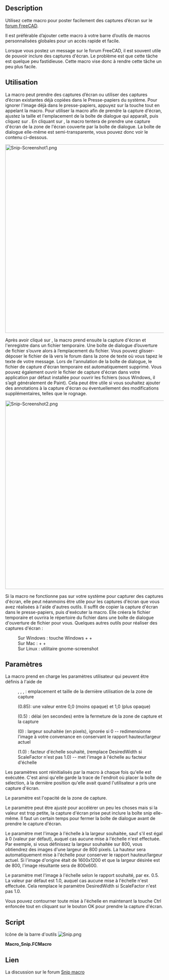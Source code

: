 <languages/>

{{Macro/fr
|Name=Macro Snip
|Icon=Snip.png
|Description=Utilisez cette macro pour poster facilement des captures d’écran sur le forum FreeCAD.<br/>Il est préférable d’ajouter cette macro à votre barre d’outils de macros personnalisées globales pour un accès rapide et facile.<br/>Lors de la publication sur le forum FreeCAD, il est souvent utile d'être en mesure d'inclure des captures d'écran. Le problème est que c'est une tâche un peu fastidieuse. Cette macro facilite un peu la tâche.<br/>La macro peut prendre des captures d’écran ou utiliser des captures d’écran existantes déjà copiées dans le Presse-papiers du système. Pour ignorer l'image déjà dans le presse-papiers, appuyez sur la touche Maj tout en appelant la macro. Pour utiliser la macro afin de prendre la capture d'écran, ajustez la taille et l'emplacement de la boîte de dialogue qui apparaît, puis cliquez sur OK. En cliquant sur OK, la macro tentera de prendre une capture d'écran de la zone de l'écran couverte par la boîte de dialogue. La boîte de dialogue elle-même est semi-transparente, vous pouvez donc voir le contenu ci-dessous.
|Author=TheMarkster
|Version=1.3
|Date=2024.07.23
|FCVersion=Toutes
|Download=[https://wiki.freecadweb.org/images/a/a0/Snip.png Icône de la barre d'outils]
|SeeAlso=[[Macro_Copy3DViewToClipboard/fr|Macro Copy3DViewToClipboard]], [[Macro_Screen_Wiki/fr|Macro Screen Wiki]]
|Shortcut=
Windows : touche Windows + Shift + S<br/>
Mac : Command + Shift + 4<br/>
Linux : utilitaire gnome-screenshot<br/>
}}

==Description==

Utilisez cette macro pour poster facilement des captures d’écran sur le [https://forum.freecadweb.org forum FreeCAD].

Il est préférable d’ajouter cette macro à votre barre d’outils de macros personnalisées globales pour un accès rapide et facile.

Lorsque vous postez un message sur le forum FreeCAD, il est souvent utile de pouvoir inclure des captures d'écran. Le problème est que cette tâche est quelque peu fastidieuse. Cette macro vise donc à rendre cette tâche un peu plus facile.

<span id="Usage"></span>
==Utilisation==

La macro peut prendre des captures d’écran ou utiliser des captures d’écran existantes déjà copiées dans le Presse-papiers du système. Pour ignorer l'image déjà dans le presse-papiers, appuyez sur la touche {{KEY|Maj}} tout en appelant la macro. Pour utiliser la macro afin de prendre la capture d'écran, ajustez la taille et l'emplacement de la boîte de dialogue qui apparaît, puis cliquez sur {{Button|OK}}. En cliquant sur {{Button|OK}}, la macro tentera de prendre une capture d'écran de la zone de l'écran couverte par la boîte de dialogue. La boîte de dialogue elle-même est semi-transparente, vous pouvez donc voir le contenu ci-dessous.

[[File:Snip-Screenshot1.png|600px]]
{{Caption|Remarquez comment le dialogue est semi-transparent. Seul le contenu de l'écran situé sous la boîte de dialogue sera capturé.}}

Après avoir cliqué sur {{Button|OK}}, la macro prend ensuite la capture d'écran et l'enregistre dans un fichier temporaire. Une boîte de dialogue d’ouverture de fichier s’ouvre alors à l’emplacement du fichier. Vous pouvez glisser-déposer le fichier de là vers le forum dans la zone de texte où vous tapez le texte de votre message. Lors de l'annulation de la boîte de dialogue, le fichier de capture d'écran temporaire est automatiquement supprimé. Vous pouvez également ouvrir le fichier de capture d'écran dans votre application par défaut installée pour ouvrir les fichiers {{FileName|.png}} (sous Windows, il s’agit généralement de Paint). Cela peut être utile si vous souhaitez ajouter des annotations à la capture d'écran ou éventuellement des modifications supplémentaires, telles que le rognage.

[[File:Snip-Screenshot2.png|600px]]
{{Caption|Ceci est la boîte de dialogue d'ouverture de fichier qui apparaît automatiquement après la capture d'écran. L'image peut être glissée et déposée sur le forum ou elle peut être ouverte pour un traitement ultérieur dans votre application système par défaut pour l'ouverture de fichiers png. Vous pouvez également cliquer sur l'image avec le bouton droit de la souris et l'ouvrir {{KEY|Open with..}} avec une autre application de votre choix.}}

Si la macro ne fonctionne pas sur votre système pour capturer des captures d'écran, elle peut néanmoins être utile pour les captures d'écran que vous avez réalisées à l'aide d'autres outils. Il suffit de copier la capture d'écran dans le presse-papiers, puis d'exécuter la macro. Elle créera le fichier temporaire et ouvrira le répertoire du fichier dans une boîte de dialogue d'ouverture de fichier pour vous. Quelques autres outils pour réaliser des captures d'écran :

: Sur Windows : touche Windows + {{KEY|Shift}} + {{KEY|S}}
: Sur Mac : {{KEY|Command}} + {{KEY|Shift}} + {{KEY|4}}
: Sur Linux : utilitaire gnome-screenshot

<span id="Parameters"></span>
== Paramètres ==

La macro prend en charge les paramètres utilisateur qui peuvent être définis à l'aide de {{MenuCommand|Outils → Editer paramètres... → Plugins → Snip_Macro}}

: {{incode|LastX}}, {{incode|LastY}}, {{incode|LastWidth}}, {{incode|LastHeight}} : emplacement et taille de la dernière utilisation de la zone de capture
: {{incode|WindowOpacity}} (0.85): une valeur entre 0,0 (moins opaque) et 1,0 (plus opaque)
: {{incode|SnipDelay}} (0.5) : délai (en secondes) entre la fermeture de la zone de capture et la capture
: {{incode|DesiredWidth}} (0) : largeur souhaitée (en pixels), ignorée si 0 -- redimensionne l'image à votre convenance en conservant le rapport hauteur/largeur actuel
: {{incode|ScaleFactor}} (1.0) : facteur d'échelle souhaité, (remplace DesiredWidth si ScaleFactor n'est pas 1.0) -- met l'image à l'échelle au facteur d'échelle

Les paramètres {{incode|Last}} sont réinitialisés par la macro à chaque fois qu'elle est exécutée. C'est ainsi qu'elle garde la trace de l'endroit où placer la boîte de sélection, à la dernière position qu'elle avait quand l'utilisateur a pris une capture d'écran.

Le paramètre {{incode|WindowOpacity}} est l'opacité de la zone de capture.

Le paramètre {{incode|SnipDelay}} peut être ajusté pour accélérer un peu les choses mais si la valeur est trop petite, la capture d'écran prise peut inclure la boîte snip elle-même. Il faut un certain temps pour fermer la boîte de dialogue avant de prendre le capture d'écran.

Le paramètre {{incode|DesiredWidth}} met l'image à l'échelle à la largeur souhaitée, sauf s'il est égal à 0 (valeur par défaut), auquel cas aucune mise à l'échelle n'est effectuée. Par exemple, si vous définissez la largeur souhaitée sur 800, vous obtiendrez des images d'une largeur de 800 pixels. La hauteur sera automatiquement mise à l'échelle pour conserver le rapport hauteur/largeur actuel. Si l'image d'origine était de 1600x1200 et que la largeur désirée est de 800, l'image résultante sera de 800x600.

Le paramètre {{incode|ScaleFactor}} met l'image à l'échelle selon le rapport souhaité, par ex. 0.5. La valeur par défaut est 1.0, auquel cas aucune mise à l'échelle n'est effectuée. Cela remplace le paramètre DesiredWidth si ScaleFactor n'est pas 1.0.

Vous pouvez contourner toute mise à l'échelle en maintenant la touche Ctrl enfoncée tout en cliquant sur le bouton OK pour prendre la capture d'écran.

==Script== 

Icône de la barre d'outils [[Image:Snip.png]]

'''Macro_Snip.FCMacro'''

{{MacroCode|code=
# -*- coding: utf-8 -*-
"""
***************************************************************************
*   Copyright (c) 2019 <TheMarkster>                                      *
*                                                                         *
*   This file is a supplement to the FreeCAD CAx development system.      *
*                                                                         *
*   This program is free software; you can redistribute it and/or modify  *
*   it under the terms of the GNU Lesser General Public License (LGPL)    *
*   as published by the Free Software Foundation; either version 2 of     *
*   the License, or (at your option) any later version.                   *
*                                                                         *
*   This software is distributed in the hope that it will be useful,      *
*   but WITHOUT ANY WARRANTY; without even the implied warranty of        *
*   MERCHANTABILITY or FITNESS FOR A PARTICULAR PURPOSE. See the          *
*   GNU Library General Public License at http://www.gnu.org/licenses     *
*   for more details.                                                     *
*                                                                         *
*   For more information about the GNU Library General Public License     *
*   write to the Free Software Foundation, Inc., 59 Temple Place,         *
*   Suite 330, Boston, MA  02111-1307 USA                                 *
*                                                                         *
***************************************************************************
"""



"""
Snip Macro

This is a macro to make it easier to post screenshots to the FreeCAD forum.

The forum supports a drag and drop interface -- just drag and drop an image to the
textarea where you type in your post. But it still requires many
tedious steps. This macro is to reduce some of those steps.

You should add the macro to your custom macro toolbar to save as many clicks as possible.

The first thing the macro does is to check if there is an image already saved to the
system clipboard, and if so, it uses that one. To bypass the clipboard, press Shift
while invoking the macro.

"""

__title__ = "Snip"
__author__ = "TheMarkster"
__url__ = ""
__Wiki__ = ""
__date__ = "2024.07.23"
__version__ = 1.3
import FreeCAD
from PySide import QtGui,QtCore
import uuid
import time
import tempfile, os, shutil

# class SnipBox(QtGui.QDialog):
#     def __init__(self, scale, desired_width):
#         QtGui.QDialog.__init__(self)
#         self.scale = scale
#         self.desired_width = desired_width
#
#         self.detailsTextEdit = QtGui.QTextEdit("Details")
#         self.Details = QtGui.QPushButton("Details")
#         self.Scaling = QtGui.QPushButton("Scaling")
#         self.Details.clicked.connect(self.onDetailsClicked)
#         self.Scaling.clicked.connect(self.onScalingClicked)
#         layout = QtGui.QVBoxLayout()
#         layout.addWidget(self.detailsTextEdit)
#         layout.addStretch()
#         buttons = QtGui.QDialogButtonBox(
#             QtGui.QDialogButtonBox.Ok,
#             QtCore.Qt.Horizontal, self)
#         buttons.accepted.connect(self.accept)
#         buttons.rejected.connect(self.reject)
#         buttons.addButton(self.Details, QtGui.QDialogButtonBox.ActionRole)
#         buttons.addButton(self.Scaling, QtGui.QDialogButtonBox.ActionRole)
#         buttons.setCenterButtons(True)
#         layout.addWidget(buttons)
#         self.setLayout(layout)
#         self.detailsTextEdit.setVisible(False)
#
#     def setDetailedText(self, txt):
#         self.detailsTextEdit.setText(txt)
#
#     def setTitle(self, rectwidth, rectheight):
#         if self.scale != 1.0:
#            out_width = rect.width()*scale_factor
#         elif self.desired_width != 0:
#             out_width = desired_width
#         self.setWindowTitle(f"Snip macro v{__version__} {rectwidth} x {rectheight} output width {out_width}")
#
#
#     def onDetailsClicked(self):
#         self.detailsTextEdit.setVisible(not self.detailsTextEdit.isVisible())
#
#     def onScalingClicked(self):
#         pass
#
#     def event(self, e): #credit serge_gubenko of stackoverflow for this
#         result = QtGui.QDialog.event(self, e)
#         self.setMinimumHeight(0)
#         self.setMaximumHeight(16777215)
#         self.setMinimumWidth(0)
#         self.setMaximumWidth(16777215)
#         self.setSizePolicy(QtGui.QSizePolicy.Expanding, QtGui.QSizePolicy.Expanding)
#         textEdit = self.findChild(QtGui.QTextEdit)
#         if textEdit != None :
#             textEdit.setMinimumHeight(0)
#             textEdit.setMaximumHeight(16777215)
#             textEdit.setMinimumWidth(0)
#             textEdit.setMaximumWidth(16777215)
#             textEdit.setSizePolicy(QtGui.QSizePolicy.Expanding, QtGui.QSizePolicy.Expanding)
# #thanks to mario52 for this
#         if result == True:
#             try:
#                 rect = mb.frameGeometry()
#                 rectwidth  = rect.width()
#                 rectheight = rect.height()
#                 mb.setTitle(rectwidth,rectheight)
#
#             except Exception:
#                 None
# ##############
#         return result
class SnipBox(QtGui.QDialog):
    def __init__(self, scale, desired_width):
        QtGui.QDialog.__init__(self)
        self.pg = FreeCAD.ParamGet("User parameter:Plugins/Snip_Macro")
        self.scale = scale
        self.desired_width = desired_width

        self.detailsTextEdit = QtGui.QTextEdit("Details")
        self.Details = QtGui.QPushButton("Details")
        self.Scaling = QtGui.QPushButton("Scaling")
        self.Details.clicked.connect(self.onDetailsClicked)
        self.Scaling.clicked.connect(self.onScalingClicked)

        layout = QtGui.QVBoxLayout()
        layout.addWidget(self.detailsTextEdit)
        layout.addStretch()

        # Scaling widgets
        self.scaleLabel = QtGui.QLabel("Scale:")
        self.scaleSpinBox = QtGui.QDoubleSpinBox()
        self.scaleSpinBox.setDecimals(2)
        self.scaleSpinBox.setSingleStep(0.1)
        self.scaleSpinBox.setValue(self.scale)
        self.scaleSpinBox.valueChanged.connect(self.updateScale)

        self.fixedWidthLabel = QtGui.QLabel("Fixed Width:")
        self.fixedWidthSpinBox = QtGui.QSpinBox()
        self.fixedWidthSpinBox.setRange(0, 10000)
        self.fixedWidthSpinBox.setValue(self.desired_width)
        self.fixedWidthSpinBox.valueChanged.connect(self.updateDesiredWidth)

        self.scaleLayout = QtGui.QVBoxLayout()
        self.scaleText = QtGui.QLabel("Scale values other than 1.0 will override fixed width setting")
        self.scaleLayout.addWidget(self.scaleText)
        scaleHBox1 = QtGui.QHBoxLayout()
        scaleHBox1.addWidget(self.scaleLabel)
        scaleHBox1.addWidget(self.scaleSpinBox)

        scaleHBox2 = QtGui.QHBoxLayout()
        scaleHBox2.addWidget(self.fixedWidthLabel)
        scaleHBox2.addWidget(self.fixedWidthSpinBox)

        self.scaleLayout.addLayout(scaleHBox1)
        self.scaleLayout.addLayout(scaleHBox2)

        self.scaleWidget = QtGui.QWidget()
        self.scaleWidget.setLayout(self.scaleLayout)
        self.scaleWidget.setVisible(False)

        layout.addWidget(self.scaleWidget)

        buttons = QtGui.QDialogButtonBox(
            QtGui.QDialogButtonBox.Ok,
            QtCore.Qt.Horizontal, self)
        buttons.accepted.connect(self.accept)
        buttons.rejected.connect(self.reject)
        buttons.addButton(self.Details, QtGui.QDialogButtonBox.ActionRole)
        buttons.addButton(self.Scaling, QtGui.QDialogButtonBox.ActionRole)
        buttons.setCenterButtons(True)
        layout.addWidget(buttons)
        self.setLayout(layout)
        self.detailsTextEdit.setVisible(False)

    def setDetailedText(self, txt):
        self.detailsTextEdit.setText(txt)

    def setTitle(self, rectwidth, rectheight):
        if self.scale != 1.0:
            out_width = rectwidth * self.scale
        elif self.desired_width != 0:
            out_width = self.desired_width
        self.setWindowTitle(f"Snip macro v{__version__} {rectwidth} x {rectheight} output width {out_width}")

    def onDetailsClicked(self):
        if self.scaleWidget.isVisible():
            self.scaleWidget.setVisible(False)
        self.detailsTextEdit.setVisible(not self.detailsTextEdit.isVisible())

    def onScalingClicked(self):
        if self.detailsTextEdit.isVisible():
            self.detailsTextEdit.setVisible(False)
        self.scaleWidget.setVisible(not self.scaleWidget.isVisible())

    def updateScale(self, value):
        self.scale = value
        self.pg.SetFloat("ScaleFactor", self.scale)

    def updateDesiredWidth(self, value):
        self.desired_width = value
        self.pg.SetInt("DesiredWidth", self.desired_width)

    def event(self, e): #credit serge_gubenko of stackoverflow for this
        result = QtGui.QDialog.event(self, e)
        self.setMinimumHeight(0)
        self.setMaximumHeight(16777215)
        self.setMinimumWidth(0)
        self.setMaximumWidth(16777215)
        self.setSizePolicy(QtGui.QSizePolicy.Expanding, QtGui.QSizePolicy.Expanding)
        textEdit = self.findChild(QtGui.QTextEdit)
        if textEdit != None :
            textEdit.setMinimumHeight(0)
            textEdit.setMaximumHeight(16777215)
            textEdit.setMinimumWidth(0)
            textEdit.setMaximumWidth(16777215)
            textEdit.setSizePolicy(QtGui.QSizePolicy.Expanding, QtGui.QSizePolicy.Expanding)
#thanks to mario52 for this
        if result == True:
            try:
                rect = mb.frameGeometry()
                rectwidth  = rect.width()
                rectheight = rect.height()
                mb.setTitle(rectwidth,rectheight)
            except Exception:
                None
##############
        return result

def get_screen_for_widget(widget):
    screen_geometry = widget.geometry()
    for screen in QtGui.QApplication.screens():
        if screen.geometry().contains(screen_geometry.center()):
            return screen
def get_widget_screen_coordinates(widget):
    screen = get_screen_for_widget(widget)
    widget_geometry = widget.geometry()
    screen_geometry = screen.geometry()
    return QtCore.QRect(widget_geometry.x() - screen_geometry.x(),
                        widget_geometry.y() - screen_geometry.y(),
                        widget_geometry.width(),
                        widget_geometry.height())


pg = FreeCAD.ParamGet("User parameter:Plugins/Snip_Macro")
#parameters were originally in BaseApp, but should be in Plugins, so relocate if necessary
if FreeCAD.ParamGet("User parameter:BaseApp/Preferences").HasGroup("Snip_Macro"):
    deprecated = FreeCAD.ParamGet("User parameter:BaseApp/Preferences/Snip_Macro")
    pg.SetInt("LastX",deprecated.GetInt("LastX",0))
    pg.SetInt("LastY",deprecated.GetInt("LastY",0))
    pg.SetInt("LastWidth",deprecated.GetInt("LastWidth",0))
    pg.SetInt("LastHeight",deprecated.GetInt("LastHeight",0))
    pg.SetFloat("WindowOpacity",deprecated.GetFloat("WindowOpacity",0.85))
    pg.SetFloat("SnipDelay",deprecated.GetFloat("SnipDelay",0.5))
    FreeCAD.ParamGet("User parameter:BaseApp/Preferences").RemGroup("Snip_Macro")

desired_width = pg.GetInt("DesiredWidth",0) #used for scaling to desired width, maintaining aspect ratio
pg.SetInt("DesiredWidth", desired_width)
scale_factor = pg.GetFloat("ScaleFactor", 1.0) #scale by scale factor instead of desired width
pg.SetFloat("ScaleFactor", scale_factor)

skipClipboard = False
modifiers = QtGui.QApplication.keyboardModifiers()
if modifiers == QtCore.Qt.ShiftModifier:
    skipClipboard = True

userCanceled = False
fname = "Snip macro screenshot-"+str(uuid.uuid4())[:6]+".png"
image = None
if not skipClipboard:
    clip = QtGui.QClipboard()
    image = clip.image(QtGui.QClipboard.Clipboard)
if not image:

    #use our own screen grabber
    mb = SnipBox(scale_factor, desired_width)
    details = """
Move and resize this box to cover the part of the screen you wish to grab.
If it succeeds an open file dialog will appear. Drag and drop the file
from the open file dialog to the forum. The file will be deleted after
you close the dialog.

If this fails you can still use this macro to handle screenshots you
copied to the clipboard using other tools:

Windows snip tool: Window Key + Shift + S
Mac snip tool: Command + Shift + 4
Linux: gnome-screenshot utility

If the macro finds there is already an image copied to the clipboard
it uses that image instead of bringing up this dialog. Press Shift
while invoking this macro to bypass the clipboard. Alternatively,
you can clear the image from the clipboard by copying some text to it.

The Open button will open the file in the system
default application for handling png files, e.g. Paint in windows. This
can be useful if you wish to annotate the screenshot. But most of the
time you will simply want to drag and drop the file to the forum, then
Cancel to close the open file dialog afterwards.

If you wish to open the screenshot file with another application, right-click
the file and select open with... option or drag/drop to that other application.

User Parameters: These can be accessed via Tools menu -> Edit Parameters in
Plugins -> Snip_Macro:

LastX, LastY, LastWidth, LastHeight -- location and size of snip box last use
WindowOpacity (0.85) -- value between 0.0 (less opaque) and 1.0 (more opaque)
SnipDelay (0.5) -- time (in seconds) delay between snip box close and snip
DesiredWidth -- image will be scaled to this width (unless it is 0) maintaining
current aspect ratio.
ScaleFactor -- float value, e.g. 0.5 -- image will be scaled to that scale factor.
Note: ScaleFactor (if not 1.0) will take precedence over DesiredWidth
Hold down Ctrl key to ignore scaling.

The SnipDelay parameter can be adjusted to speed things up a bit, but if it
is too small the screenshot taken might include the snip box itself because
we need to wait for it to close before taking the screenshot.

"""
   # mb.setWindowTitle("Snip macro v"+str(__version__))
    mb.setDetailedText(details)
    if pg.GetFloat("WindowOpacity",0.85) == 0.85:
        pg.SetFloat("WindowOpacity",0.85)
    mb.setWindowOpacity(pg.GetFloat("WindowOpacity",0.85))
    lastX = pg.GetInt("LastX",0)
    lastY = pg.GetInt("LastY",0)
    lastWidth = pg.GetInt("LastWidth",100)
    lastHeight = pg.GetInt("LastHeight",100)
    mb.setGeometry(lastX, lastY, lastWidth, lastHeight)
    mb.resize(lastWidth, lastHeight)
    mb.setWindowFlags(QtCore.Qt.Tool)
    result = mb.exec_()
    if not result:
        userCanceled = True
    if not userCanceled:
        clientRect = mb.geometry()
        scale_factor = mb.scale
        desired_width = mb.desired_width
        rect = get_widget_screen_coordinates(mb)
        diff = rect.height()-clientRect.height()
        pg.SetInt("LastX", rect.x())
        pg.SetInt("LastY", rect.y())
        pg.SetInt("LastWidth", rect.width())
        pg.SetInt("LastHeight", rect.height()-diff)
        QtGui.QApplication.processEvents()
        snipDelay = pg.GetFloat("SnipDelay", 0.5)
        if snipDelay == 0.5:
            pg.SetFloat("SnipDelay", 0.5)
        time.sleep(snipDelay) #give time for dialog to close before taking screenshot
        QtGui.QApplication.processEvents()
        if hasattr(QtGui.QApplication,"primaryScreen"):
            #screen = QtGui.QApplication.primaryScreen()
            screen = get_screen_for_widget(mb)
            image = screen.grabWindow(0,rect.x(),rect.y(),rect.width(),rect.height()).toImage()
        else:
            long_qdesktop_id = QtGui.QApplication.desktop().winId()
            image = QtGui.QPixmap.grabWindow(long_qdesktop_id, rect.x(), rect.y(), rect.width(), rect.height()).toImage()
        if not image:
            raise Exception("Snip Macro Error: Unable to grab screen image\n")
        modifiers = QtGui.QApplication.keyboardModifiers()
        skipScaling = False
        if modifiers == QtCore.Qt.ControlModifier:
            skipScaling = True
        if not skipScaling:
            if scale_factor != 1.0:
                image = image.smoothScaled(rect.width()*scale_factor, rect.height()*scale_factor)
            elif desired_width != 0:
                image = image.smoothScaled(desired_width, rect.height()*float(desired_width)/float(rect.width()))

if not userCanceled:
    dirPath = tempfile.mkdtemp()
    filePath = dirPath + os.path.sep + fname
    image.save(filePath)
    fileName = QtGui.QFileDialog.getOpenFileName(QtGui.QApplication.activeWindow(),
    "Drag the image to the forum, then Cancel will delete the temporary file", dirPath, "PNG (*.png)")
    if fileName[0]:  #user selected Open or double-clicked file
        import subprocess, os, platform
        if platform.system() == 'Darwin':       # macOS
            subprocess.call(('open', fileName[0]))
        elif platform.system() == 'Windows':    # Windows
            os.startfile(fileName[0])
        else:                                   # linux variants
            subprocess.call(('xdg-open', fileName[0]))
        QtGui.QApplication.processEvents() #allow some time for file to open before deleting temp folder and contents
        time.sleep(1)
        QtGui.QApplication.processEvents()
    shutil.rmtree(dirPath)
}}

<span id="Link"></span>
==Lien==

La discussion sur le forum [https://forum.freecadweb.org/viewtopic.php?f=9&t=38328&sid=385bf3174dcae7fb8bdf529f4e76dfed Snip macro]